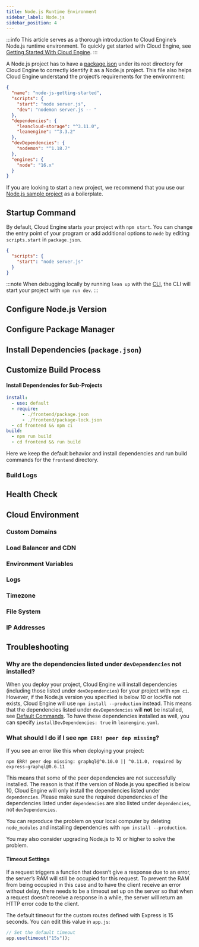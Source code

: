 ```yaml
---
title: Node.js Runtime Environment
sidebar_label: Node.js
sidebar_position: 4
---
```



:::info
This article serves as a thorough introduction to Cloud Engine’s Node.js runtime environment. To quickly get started with Cloud Engine, see [Getting Started With Cloud Engine](/sdk/engine/deploy/getting-started).
:::

A Node.js project has to have a [package.json](https://docs.npmjs.com/cli/v8/configuring-npm/package-json) under its root directory for Cloud Engine to correctly identify it as a Node.js project. This file also helps Cloud Engine understand the project’s requirements for the environment:

```json title='package.json'
{
  "name": "node-js-getting-started",
  "scripts": {
    "start": "node server.js",
    "dev": "nodemon server.js -- "
  },
  "dependencies": {
    "leancloud-storage": "^3.11.0",
    "leanengine": "^3.3.2"
  },
  "devDependencies": {
    "nodemon": "^1.18.7"
  },
  "engines": {
    "node": "16.x"
  }
}
```

If you are looking to start a new project, we recommend that you use our [Node.js sample project](https://github.com/leancloud/node-js-getting-started) as a boilerplate.

## Startup Command

By default, Cloud Engine starts your project with `npm start`. You can change the entry point of your program or add additional options to `node` by editing `scripts.start` in `package.json`.

```json title='package.json'
{
  "scripts": {
    "start": "node server.js"
  }
}
```

:::note
When debugging locally by running `lean up` with the [CLI](/sdk/engine/cli), the CLI will start your project with `npm run dev`.
:::

## Configure Node.js Version

<NodejsSetupRuntime />

## Configure Package Manager

<NodejsSetupPackageManager />

## Install Dependencies (`package.json`)

<NodejsSetupDependencies />

## Customize Build Process

<BuildingAdvanced>

#### Install Dependencies for Sub-Projects

```yaml title='leanengine.yaml'
install:
  - use: default
  - require:
      - ./frontend/package.json
      - ./frontend/package-lock.json
  - cd frontend && npm ci
build:
  - npm run build
  - cd frontend && run build
```

Here we keep the default behavior and install dependencies and run build commands for the `frontend` directory.

</BuildingAdvanced>

### Build Logs

<BuildingBuildLogs />

## Health Check

<CloudHealthCheck />

## Cloud Environment

### Custom Domains

<CloudCustomDomain />

### Load Balancer and CDN

<CloudLoadBalancer only="nodejs" />

### Environment Variables

<CloudEnvironments />

### Logs

<CloudLogs only="nodejs" />

### Timezone

<CloudTimezone />

### File System

<CloudFilesystem />

### IP Addresses

<CloudInternetAddress />

## Troubleshooting

### Why are the dependencies listed under `devDependencies` not installed?

When you deploy your project, Cloud Engine will install dependencies (including those listed under `devDependencies`) for your project with `npm ci`.
However, if the Node.js version you specified is below 10 or lockfile not exists, Cloud Engine will use `npm install --production` instead. This means that the dependencies listed under `devDependencies` will **not** be installed, see [Default Commands](/sdk/engine/deploy/nodejs#Default+Commands).
To have these dependencies installed as well, you can specify `installDevDependencies: true` in `leanengine.yaml`.

### What should I do if I see `npm ERR! peer dep missing`?

If you see an error like this when deploying your project:

```
npm ERR! peer dep missing: graphql@^0.10.0 || ^0.11.0, required by express-graphql@0.6.11
```

This means that some of the peer dependencies are not successfully installed. The reason is that if the version of Node.js you specified is below 10, Cloud Engine will only install the dependencies listed under `dependencies`. Please make sure the required dependencies of the dependencies listed under `dependencies` are also listed under `dependencies`, not `devDependencies`.

You can reproduce the problem on your local computer by deleting `node_modules` and installing dependencies with `npm install --production`.

You may also consider upgrading Node.js to 10 or higher to solve the problem.

#### Timeout Settings

If a request triggers a function that doesn’t give a response due to an error, the server’s RAM will still be occupied for this request. To prevent the RAM from being occupied in this case and to have the client receive an error without delay, there needs to be a timeout set up on the server so that when a request doesn’t receive a response in a while, the server will return an HTTP error code to the client.

The default timeout for the custom routes defined with Express is 15 seconds. You can edit this value in `app.js`:

```js
// Set the default timeout
app.use(timeout("15s"));
```
